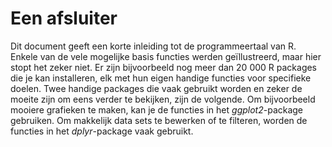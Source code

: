 # Een afsluiter

Dit document geeft een korte inleiding tot de programmeertaal van R. Enkele van de vele mogelijke basis functies werden geïllustreerd, maar hier stopt het zeker niet. Er zijn bijvoorbeeld nog meer dan 20 000 R packages die je kan installeren, elk met hun eigen handige functies voor specifieke doelen. Twee handige packages die vaak gebruikt worden en zeker de moeite zijn om eens verder te bekijken, zijn de volgende. Om bijvoorbeeld mooiere grafieken te maken, kan je de functies in het *ggplot2*-package gebruiken. Om makkelijk data sets te bewerken of te filteren, worden de functies in het *dplyr*-package vaak gebruikt. 